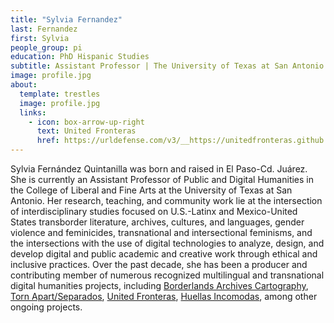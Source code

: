 ```yaml
---
title: "Sylvia Fernandez"
last: Fernandez
first: Sylvia
people_group: pi
education: PhD Hispanic Studies
subtitle: Assistant Professor | The University of Texas at San Antonio
image: profile.jpg
about:
  template: trestles
  image: profile.jpg
  links:
    - icon: box-arrow-up-right
      text: United Fronteras
      href: https://urldefense.com/v3/__https://unitedfronteras.github.io/__;!!K-Hz7m0Vt54!nRbLH5LJ5j2LAMnemGJDm1gU9yVXSQ0U82Qz5SlOGmb_YXzKZYaoxTRzSOIOVLKmEDxT1ZDMDii7R_ESvKr3SrbdNHA$
---
```


Sylvia Fernández Quintanilla was born and raised in El Paso-Cd. Juárez. She is currently an Assistant Professor of Public and Digital Humanities in the College of Liberal and Fine Arts at the University of Texas at San Antonio. Her research, teaching, and community work lie at the intersection of interdisciplinary studies focused on U.S.-Latinx and Mexico-United States transborder literature, archives, cultures, and languages, gender violence and feminicides, transnational and intersectional feminisms, and the intersections with the use of digital technologies to analyze, design, and develop digital and public academic and creative work through ethical and inclusive practices. Over the past decade, she has been a producer and contributing member of numerous recognized multilingual and transnational digital humanities projects, including [Borderlands Archives Cartography](https://urldefense.com/v3/__https://www.bacartography.org/__;!!K-Hz7m0Vt54!nRbLH5LJ5j2LAMnemGJDm1gU9yVXSQ0U82Qz5SlOGmb_YXzKZYaoxTRzSOIOVLKmEDxT1ZDMDii7R_ESvKr3pt10CxQ$), [Torn Apart/Separados](https://urldefense.com/v3/__https://xpmethod.columbia.edu/torn-apart/volume/1/__;!!K-Hz7m0Vt54!nRbLH5LJ5j2LAMnemGJDm1gU9yVXSQ0U82Qz5SlOGmb_YXzKZYaoxTRzSOIOVLKmEDxT1ZDMDii7R_ESvKr3DW0KUBA$), [United Fronteras](https://urldefense.com/v3/__https://unitedfronteras.github.io/__;!!K-Hz7m0Vt54!nRbLH5LJ5j2LAMnemGJDm1gU9yVXSQ0U82Qz5SlOGmb_YXzKZYaoxTRzSOIOVLKmEDxT1ZDMDii7R_ESvKr3SrbdNHA$), [Huellas Incomodas](https://urldefense.com/v3/__https://idrhku.org/huellasincomodas/__;!!K-Hz7m0Vt54!nRbLH5LJ5j2LAMnemGJDm1gU9yVXSQ0U82Qz5SlOGmb_YXzKZYaoxTRzSOIOVLKmEDxT1ZDMDii7R_ESvKr3MfLiOd8$), among other ongoing projects.